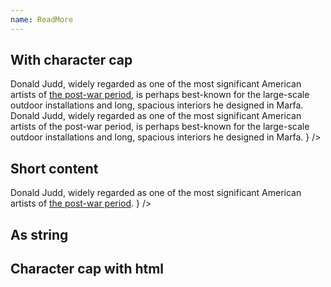 ```yaml
---
name: ReadMore
---
```


## With character cap

<Playground>
  <Serif size="3">
    <ReadMore
      maxChars={300}
      content={
        <div>
          Donald Judd, widely regarded as one of the most significant American
          artists of <a href="#">the post-war period</a>, is perhaps best-known
          for the large-scale outdoor installations and long, spacious interiors
          he designed in Marfa. Donald Judd, widely regarded as one of the most
          significant American artists of the post-war period, is perhaps
          best-known for the large-scale outdoor installations and long,
          spacious interiors he designed in Marfa.
        </div>
      }
    />
  </Serif>
</Playground>

## Short content

<Playground>
  <ReadMore
    maxChars={300}
    content={
      <div>
        Donald Judd, widely regarded as one of the most significant American
        artists of <a href="#">the post-war period</a>.
      </div>
    }
  />
</Playground>

## As string

<Playground>
  <ReadMore
    maxChars={300}
    content="Donald Judd, widely regarded as one of the most significant American artists of the post-war period, is perhaps best-known for the large-scale outdoor installations and long, spacious interiors he designed in Marfa. Donald Judd, widely regarded as one of the most significant American artists of the post-war period, is perhaps best-known for the large-scale outdoor installations and long, spacious interiors he designed in Marfa."
  />
</Playground>

## Character cap with html

<Playground>
  <ReadMore
    maxChars={300}
    content='<p>Donald Judd, widely regarded as one of the most significant American artists of <a href="#">the post-war period</a>, is perhaps best-known for the large-scale outdoor installations and long, spacious interiors he designed in Marfa. Donald Judd, widely regarded as one of the most significant American artists of the post-war period, is perhaps best-known for the large-scale outdoor installations and long, spacious interiors he designed in Marfa. </p>'
  />
</Playground>
